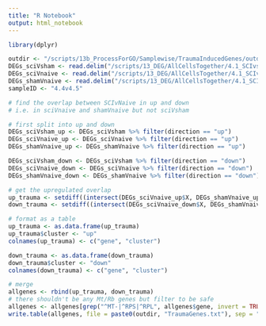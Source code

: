 ```yaml
---
title: "R Notebook"
output: html_notebook
---
```


```r
library(dplyr)
```

```r
outdir <- "/scripts/13b_ProcessForGO/Samplewise/TraumaInducedGenes/outdir/"
DEGs_sciVsham <- read.delim("/scripts/13_DEG/AllCellsTogether/4.1_SCIvsshamnaive_blood/outdir_SCIvsNot/markers_SCIvsham_RemoveRbMt.txt")
DEGs_sciVnaive <- read.delim("/scripts/13_DEG/AllCellsTogether/4.1_SCIvsshamnaive_blood/outdir_SCIvsNot/markers_SCIvnaive_RemoveRbMt.txt")
DEGs_shamVnaive <- read.delim("/scripts/13_DEG/AllCellsTogether/4.1_SCIvsshamnaive_blood/outdir_SCIvsNot/markers_shamVnaive_RemoveRbMt.txt")
sampleID <- "4.4v4.5"
```

```r
# find the overlap between SCIvNaive in up and down
# i.e. in sciVnaive and shamVnaive but not sciVsham

# first split into up and down
DEGs_sciVsham_up <- DEGs_sciVsham %>% filter(direction == "up")
DEGs_sciVnaive_up <- DEGs_sciVnaive %>% filter(direction == "up")
DEGs_shamVnaive_up <- DEGs_shamVnaive %>% filter(direction == "up")

DEGs_sciVsham_down <- DEGs_sciVsham %>% filter(direction == "down")
DEGs_sciVnaive_down <- DEGs_sciVnaive %>% filter(direction == "down")
DEGs_shamVnaive_down <- DEGs_shamVnaive %>% filter(direction == "down")

# get the upregulated overlap
up_trauma <- setdiff((intersect(DEGs_sciVnaive_up$X, DEGs_shamVnaive_up$X)), DEGs_sciVsham_up$X)
down_trauma <- setdiff((intersect(DEGs_sciVnaive_down$X, DEGs_shamVnaive_down$X)), DEGs_sciVsham_down$X)
```

```r
# format as a table
up_trauma <- as.data.frame(up_trauma)
up_trauma$cluster <- "up"
colnames(up_trauma) <- c("gene", "cluster")

down_trauma <- as.data.frame(down_trauma)
down_trauma$cluster <- "down"
colnames(down_trauma) <- c("gene", "cluster")

# merge
allgenes <- rbind(up_trauma, down_trauma)
# there shouldn't be any Mt/Rb genes but filter to be safe
allgenes <- allgenes[grep("^MT-|^RPS|^RPL", allgenes$gene, invert = TRUE),]
write.table(allgenes, file = paste0(outdir, "TraumaGenes.txt"), sep = "\t", quote = FALSE, col.names = NA)
```

